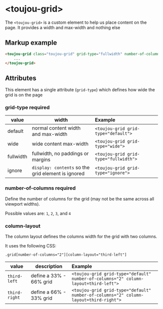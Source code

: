 # &lt;toujou-grid&gt;
The `<toujou-grid>` is a custom element to help us place content on the page. It provides a width and max-width and nothing else


## Markup example
```html
<toujou-grid class="toujou-grid" grid-type="fullwidth" number-of-columns="4">
    ...
</toujou-grid>
```


## Attributes
This element has a single attribute (`grid-type`) which defines how wide the grid is on the page


### grid-type <toujou-chip class="chip" chip-bg-color="warning">required</toujou-chip>

| value     | width                                              | Example                               |
|-----------|----------------------------------------------------|:--------------------------------------|
| default   | normal content width and max-width                 | `<toujou-grid grid-type="default">`   |
| wide      | wide content max-width                             | `<toujou-grid grid-type="wide">`      |
| fullwidth | fullwidth, no paddings or margins                  | `<toujou-grid grid-type="fullwidth">` |
| ignore    | `display: contents` so the grid element is ignored | `<toujou-grid grid-type="ignore">`    |

### number-of-columns <toujou-chip class="chip" chip-bg-color="warning">required</toujou-chip>
Define the number of columns for the grid (may not be the same across all viewport widths).

Possible values are: `1`, `2`, `3`, and `4`

### column-layout
The column layout defines the columns width for the grid with two columns.

It uses the following CSS:

`.grid[number-of-columns="2"][column-layout="third-left"]`

| value         | description             | Example                                                                              |
|---------------|-------------------------|:-------------------------------------------------------------------------------------|
| `third-left`  | define a 33% - 66% grid | `<toujou-grid grid-type="default" number-of-columns="2" column-layout=third-left">`  |
| `third-right` | define a 66% - 33% grid | `<toujou-grid grid-type="default" number-of-columns="2" column-layout=third-right">` |